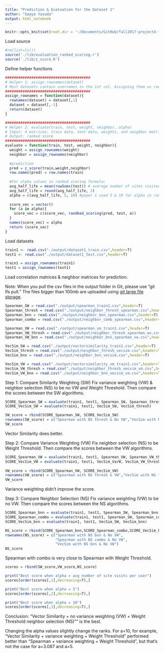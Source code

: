 ```yaml
---
title: "Prediction & Evaluation for the Dataset 1"
author: "Saaya Yasuda"
output: html_notebook
---
```


```r
knitr::opts_knit$set(root.dir = '~/Documents/GitHub/fall2017-project4-fall2017-proj4-grp6')
```

Load source
```r
#rm(list=ls())
source('./lib/evaluation_ranked_scoring.r')
source('./lib/z_score.R')
```

Define helper functions

```r
#######################################
# Helper 1: assign_rownames(dataset)
# Most datasets contain usernames in the 1st col. Assigning them as rownames.
#######################################
assign_rownames = function(dataset){
  rownames(dataset) = dataset[,1]
  dataset = dataset[,-1]
  return(dataset)
}
```

```r
#######################################
# Helper 2: evaluate(train, test, weight, neighbor, alpha)
# Input: 4 matrices: train data, test data, weights, and neighbor matrix
# Output: ranked score
#######################################
evaluate = function(train, test, weight, neighbor){
  weight = assign_rownames(weight)
  neighbor = assign_rownames(neighbor)
  
  #prediction
  pred = z_score(train,weight,neighbor)
  row.names(pred) = row.names(train)
  
  #for alpha values in ranked scoring formula:
  avg_half_life = mean(rowSums(test)) # average number of sites visited by user.
  avg_half_life = round(avg_half_life, 3)
  alpha = c(avg_half_life, 5, 10) #paper 1 used 5 & 10 for alpha in ranked scoring.
  
  score_vec = vector()
  for (a in alpha){
    score_vec = c(score_vec, randked_scoring(pred, test, a))
  }
  names(score_vec) = alpha
  return (score_vec)
}

```

Load datasets
```r
train1 <- read.csv("./output/dataset1_train.csv",header=T)
test1 <- read.csv("./output/dataset1_test.csv",header=T)

train1 = assign_rownames(train1)
test1 = assign_rownames(test1)
```

Load correlation matrices & neighbor matrices for prediction.

Note: When you pull the csv files in the output folder in Git, please use "git lfs pull." 
The files bigger than 100mb are uploaded using [git large file storage](https://git-lfs.github.com/).

```r
Spearman_SW = read.csv("./output/spearman_train1.csv",header=T)
Spearman_thresh = read.csv("./output/neighbor_thresh_spearman.csv",header=T)
Spearman_bnn = read.csv("./output/neighbor_bnn_spearman.csv",header=T)
Spearman_combo = read.csv("./output/neighbor_comb_spearman.csv",header=T)

Spearman_VW = read.csv("./output/spearman_vm_train1.csv",header=T)
Spearman_VW_thresh = read.csv("./output/neighbor_thresh_spearman_wv.csv",header=T)
Spearman_VW_bnn = read.csv("./output/neighbor_bnn_spearman_vw.csv",header=T)

VecSim_SW = read.csv("./output/vectorsimilarity_train1.csv",header=T)
VecSim_thresh = read.csv("./output/neighbor_thresh_vecsim.csv",header=T)
VecSim_bnn = read.csv("./output/neighbor_bnn_vecsim.csv",header=T)

VecSim_VW = read.csv("./output/vectorsimilarity_vm_train1.csv",header=T)
VecSim_VW_thresh = read.csv("./output/neighbor_thresh_vecsim_vm.csv",header=T)
VecSim_VW_bnn = read.csv("./output/neighbor_bnn_vecsim_vm.csv",header=T)
```


Step 1: Compare Similarity Weighting (SW)
Fix variance weighting (VW) & neighbor selection (NS) to be no VW and Weight Threshold.
Then compare the scores between the SW algorithms.
```r
SCORE_Spearman_SW = evaluate(train1, test1, Spearman_SW, Spearman_thresh)
SCORE_VecSim_SW = evaluate(train1, test1, VecSim_SW, VecSim_thresh)

SW_score = rbind(SCORE_Spearman_SW, SCORE_VecSim_SW)
rownames(SW_score) = c("Spearman with NS thresh & No VW","VecSim with NS thresh & no VW")
SW_score
```
Vector Similarity does better.


Step 2: Compare Variance Weighting (VW)
Fix neighbor selection (NS) to be Weight Threshold.
Then compare the scores between the VW algorithms.
```r
SCORE_Spearman_VW = evaluate(train1, test1, Spearman_VW, Spearman_VW_thresh)
SCORE_VecSim_VW = evaluate(train1, test1, VecSim_VarW, VecSim_VW_thresh)
  
VW_score = rbind(SCORE_Spearman_VW, SCORE_VecSim_VW)
rownames(VW_score) = c("Spearman with NS thresh & VW","VecSim with NS thresh & VW")
VW_score
```
Variance weighting didn't improve the score.


Step 3: Compare Neighbor Selection (NS)
Fix variance weighting (VW) to be no VW.
Then compare the scores between the NS algorithms.
```r
SCORE_Spearman_bnn = evaluate(train1, test1, Spearman_SW, Spearman_bnn)
SCORE_Spearman_combo = evaluate(train1, test1, Spearman_SW, Spearman_combo)
SCORE_VecSim_bnn = evaluate(train1, test1, VecSim_SW, VecSim_bnn)

NS_score = rbind(SCORE_Spearman_bnn,SCORE_Spearman_combo,SCORE_VecSim_bnn)
rownames(NS_score) = c("Spearman with NS bnn & No VW",
                       "Spearman with NS combo & No VW",
                       "VecSim with NS bnn & No VW")
NS_score
```
Spearman with combo is very close to Spearman with Weight Threshold.

```r
scores = rbind(SW_score,VW_score,NS_score)

print("Best score when alpha = avg number of site visits per user")
scores[order(scores[,1],decreasing=T),]

print("Best score when alpha = 5")
scores[order(scores[,2],decreasing=T),]

print("Best score when alpha = 10")
scores[order(scores[,3],decreasing=T),]

```

Conclusion:
"Vector Similarity + no variance weighting (VW) + Weight Threshold neighbor selection (NS)""
is the best.

Changing the alpha values slightly change the ranks. For a=10, for example,
"Vector Similarity + variance weighting + Weight Threshold" 
performed better than "Spearman + variance weighting + Weight Threshold",
but that's not the case for a=3.087 and a=5.


